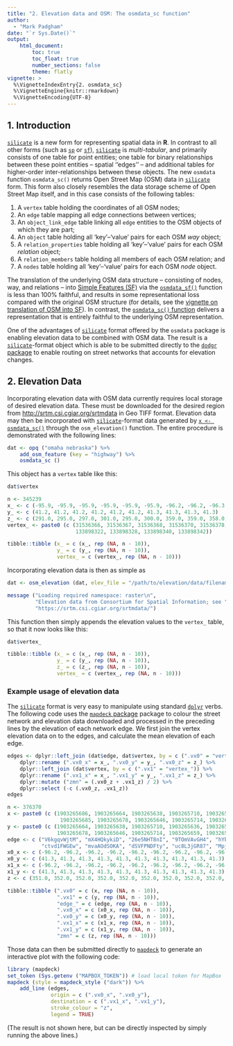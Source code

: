 ```yaml
---
title: "2. Elevation data and OSM: The osmdata_sc function"
author: 
  - "Mark Padgham"
date: "`r Sys.Date()`"
output: 
    html_document:
        toc: true
        toc_float: true
        number_sections: false
        theme: flatly
vignette: >
  %\VignetteIndexEntry{2. osmdata_sc}
  %\VignetteEngine{knitr::rmarkdown}
  %\VignetteEncoding{UTF-8}
---
```


## 1. Introduction


[`silicate`](https://github.com/hypertidy/silicate) is a new
form for representing spatial data in **R**. In contrast to all
other forms (such as [`sp`](https://cran.r-project.org/package=sp) or
[`sf`](https://cran.r-project.org/package=sf)),
[`silicate`](https://github.com/hypertidy/silicate) is *multi-tabular*, and
primarily consists of one table for point entities; one table for binary
relationships between these point entities -- spatial ''edges'' -- and
additional tables for higher-order inter-relationships between these objects.
The new `osmdata` function `osmdata_sc()` returns Open Street Map (OSM) data in
[`silicate`](https://github.com/hypertidy/silicate) form. This form also closely
resembles the data storage scheme of Open Street Map itself, and in this case
consists of the following tables:

1. A `vertex` table holding the coordinates of all OSM nodes;
2. An `edge` table mapping all edge connections between vertices;
3. An `object_link_edge` table linking all `edge` entities to the OSM objects of
   which they are part;
4. An `object` table holding all 'key'--'value' pairs for each OSM *way* object;
5. A `relation_properties` table holding all 'key'--'value' pairs for each OSM
   *relation* object;
6. A `relation_members` table holding all members of each OSM relation; and
7. A `nodes` table holding all 'key'--'value' pairs for each OSM *node* object.

The translation of the underlying OSM data structure -- consisting of nodes,
way, and relations -- into 
[Simple Features (SF)](https://www.ogc.org/standards/sfa/) via the
[`osmdata_sf()`](https://docs.ropensci.org/osmdata/reference/osmdata_sf.html)
function is less than 100% faithful, and results in some representational loss
compared with the original OSM structure (for details, see the [vignette on
translation of OSM into
SF](https://docs.ropensci.org/osmdata/articles/osm-sf-translation.html)). In
contrast, the [`osmdata_sc()`
function](https://docs.ropensci.org/osmdata/reference/osmdata_sc.html) delivers
a representation that is entirely faithful to the underlying OSM representation.

One of the advantages of [`silicate`](https://github.com/hypertidy/silicate)
format offered by the `osmdata` package is enabling elevation data to be
combined with OSM data. The result is
a [`silicate`](https://github.com/hypertidy/silicate)-format object which is
able to be submitted directly to the [`dodgr`
package](https://github.com/ATFutures/dodgr) to enable routing on street
networks that accounts for elevation changes.


## 2. Elevation Data

Incorporating elevation data with OSM data currently requires local storage of
desired elevation data. These must be downloaded for the desired region from 
[http://srtm.csi.cgiar.org/srtmdata](https://srtm.csi.cgiar.org/srtmdata/) in Geo
TIFF format. Elevation data may then be incorporated with 
[`silicate`](https://github.com/hypertidy/silicate)-format data generated by 
[`x <- osmdata_sc()`](https://docs.ropensci.org/osmdata/reference/osmdata_sc.html) 
through the `osm_elevation()` function. The entire procedure is demonstrated
with the following lines:
```r
dat <- opq ("omaha nebraska") %>%
    add_osm_feature (key = "highway") %>%
    osmdata_sc ()
```
This object has a `vertex` table like this:
```r
dat$vertex
```
```r
n <- 345239
x_ <- c (-95.9, -95.9, -95.9, -95.9, -95.9, -95.9, -96.2, -96.2, -96.3, -96.3)
y_ <- c (41.2, 41.2, 41.2, 41.2, 41.2, 41.2, 41.3, 41.3, 41.3, 41.3)
z_ <- c (291.0, 295.0, 297.0, 301.0, 295.0, 300.0, 359.0, 359.0, 358.0, 358.0)
vertex_ <- paste0 (c (31536366, 31536367, 31536368, 31536370, 31536378, 31536379,
                      133898322, 133898328, 133898340, 133898342))

tibble::tibble (x_ = c (x_, rep (NA, n - 10)),
                y_ = c (y_, rep (NA, n - 10)),
                vertex_ = c (vertex_, rep (NA, n - 10)))
```

Incorporating elevation data is then as simple as
```r
dat <- osm_elevation (dat, elev_file = "/path/to/elevation/data/filename.tiff")
```
```r
message ("Loading required namespace: raster\n",
         "Elevation data from Consortium for Spatial Information; see ",
         "https://srtm.csi.cgiar.org/srtmdata/")
```
This function then simply appends the elevation values to the `vertex_` table,
so that it now looks like this:
```r
dat$vertex_
```
```r
tibble::tibble (x_ = c (x_, rep (NA, n - 10)),
                y_ = c (y_, rep (NA, n - 10)),
                z_ = c (z_, rep (NA, n - 10)),
                vertex_ = c (vertex_, rep (NA, n - 10)))
```

### Example usage of elevation data

The [`silicate`](https://github.com/hypertidy/silicate) format is very easy to
manipulate using standard [`dplyr`](https://dplyr.tidyverse.org) verbs. The
following code uses the [`mapdeck`
package](https://github.com/SymbolixAU/mapdeck) package to colour the street
network and elevation data downloaded and processed in the preceding lines by
the elevation of each network edge. We first join the vertex elevation data on
to the edges, and calculate the mean elevation of each edge.

```r
edges <- dplyr::left_join (dat$edge, dat$vertex, by = c (".vx0" = "vertex_")) %>%
    dplyr::rename (".vx0_x" = x_, ".vx0_y" = y_, ".vx0_z" = z_) %>%
    dplyr::left_join (dat$vertex, by = c (".vx1" = "vertex_")) %>%
    dplyr::rename (".vx1_x" = x_, ".vx1_y" = y_, ".vx1_z" = z_) %>%
    dplyr::mutate ("zmn" = (.vx0_z + .vx1_z) / 2) %>%
    dplyr::select (-c (.vx0_z, .vx1_z))
edges
```
```r
n <- 376370
x <- paste0 (c (1903265686, 1903265664, 1903265638, 1903265710, 1903265636,
                 1903265685, 1903265678, 1903265646, 1903265714, 1903265659))
y <- paste0 (c (1903265664, 1903265638, 1903265710, 1903265636, 1903265685,
                1903265678, 1903265646, 1903265714, 1903265659, 1903265702))
edge <- c ("V6kgqvWjtM", "mX4HQkykiD", "26e5NHT8nI", "9TOmVAvGH4", "hYbpf832vX",
           "ctvd1FWGEw", "mvaAOdSOKA", "dSVFPNDFty", "uc8L3jGR87", "MpjXnvIvcF")
x0_x <- c (-96.2, -96.2, -96.2, -96.2, -96.2, -96.2, -96.2, -96.2, -96.2, -96.2)
x0_y <- c (41.3, 41.3, 41.3, 41.3, 41.3, 41.3, 41.3, 41.3, 41.3, 41.3)
x1_x <- c (-96.2, -96.2, -96.2, -96.2, -96.2, -96.2, -96.2, -96.2, -96.2, -96.2)
x1_y <- c (41.3, 41.3, 41.3, 41.3, 41.3, 41.3, 41.3, 41.3, 41.3, 41.3)
z <- c (351.0, 352.0, 352.0, 352.0, 352.0, 352.0, 352.0, 352.0, 352.0, 352.0)

tibble::tibble (".vx0" = c (x, rep (NA, n - 10)),
                ".vx1" = c (y, rep (NA, n - 10)),
                "edge_" = c (edge, rep (NA, n - 10)),
                ".vx0_x" = c (x0_x, rep (NA, n - 10)),
                ".vx0_y" = c (x0_y, rep (NA, n - 10)),
                ".vx1_x" = c (x1_x, rep (NA, n - 10)),
                ".vx1_y" = c (x1_y, rep (NA, n - 10)),
                "zmn" = c (z, rep (NA, n - 10)))
```

Those data can then be submitted directly to
[`mapdeck`](https://github.com/SymbolixAU/mapdeck) to generate an interactive
plot with the following code:
```r
library (mapdeck)
set_token (Sys.getenv ("MAPBOX_TOKEN")) # load local token for MapBox
mapdeck (style = mapdeck_style ("dark")) %>%
    add_line (edges,
              origin = c (".vx0_x", ".vx0_y"),
              destination = c (".vx1_x", ".vx1_y"),
              stroke_colour = "z",
              legend = TRUE)
```
(The result is not shown here, but can be directly inspected by simply running
the above lines.)
